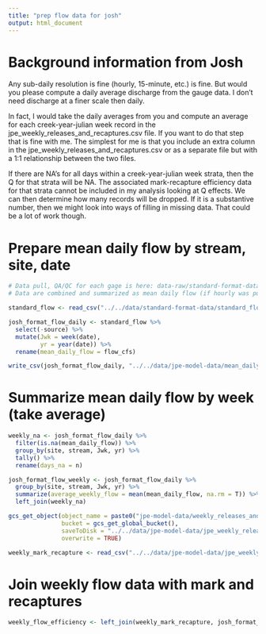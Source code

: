 ```yaml
---
title: "prep flow data for josh"
output: html_document
---
```


# Background information from Josh

Any sub-daily resolution is fine (hourly, 15-minute, etc.) is fine. But would you please compute a daily average discharge from the gauge data. I don’t need discharge at a finer scale then daily.

In fact, I would take the daily averages from you and compute an average for each creek-year-julian week record in the jpe_weekly_releases_and_recaptures.csv file. If you want to do that step that is fine with me. The simplest for me is that you include an extra column in the jpe_weekly_releases_and_recaptures.csv or as a separate file but with a 1:1 relationship between the two files.

If there are NA’s for all days within a creek-year-julian week strata, then the Q for that strata will be NA. The associated mark-recapture efficiency data for that strata cannot be included in my analysis looking at Q effects. We can then determine how many records will be dropped. If it is a substantive number, then we might look into ways of filling in missing data. That could be a lot of work though.

# Prepare mean daily flow by stream, site, date

```r

# Data pull, QA/QC for each gage is here: data-raw/standard-format-data-prep/flow_data_prep.Rmd
# Data are combined and summarized as mean daily flow (if hourly was pulled): data-raw/standard-format-data-prep/combine_flow_data.Rmd

standard_flow <- read_csv("../../data/standard-format-data/standard_flow.csv")

josh_format_flow_daily <- standard_flow %>%
  select(-source) %>%
  mutate(Jwk = week(date),
         yr = year(date)) %>%
  rename(mean_daily_flow = flow_cfs)

write_csv(josh_format_flow_daily, "../../data/jpe-model-data/mean_daily_flow.csv")
```

# Summarize mean daily flow by week (take average)

```r
weekly_na <- josh_format_flow_daily %>%
  filter(is.na(mean_daily_flow)) %>%
  group_by(site, stream, Jwk, yr) %>%
  tally() %>%
  rename(days_na = n)

josh_format_flow_weekly <- josh_format_flow_daily %>%
  group_by(site, stream, Jwk, yr) %>%
  summarize(average_weekly_flow = mean(mean_daily_flow, na.rm = T)) %>%
  left_join(weekly_na)

```

```r
gcs_get_object(object_name = paste0("jpe-model-data/weekly_releases_and_recaptures.csv"),
               bucket = gcs_get_global_bucket(),
               saveToDisk = "../../data/jpe-model-data/jpe_weekly_releases_and_recaptures.csv",
               overwrite = TRUE)

weekly_mark_recapture <- read_csv("../../data/jpe-model-data/jpe_weekly_releases_and_recaptures.csv")
```


# Join weekly flow data with mark and recaptures

```r
weekly_flow_efficiency <- left_join(weekly_mark_recapture, josh_format_flow_weekly)
```
